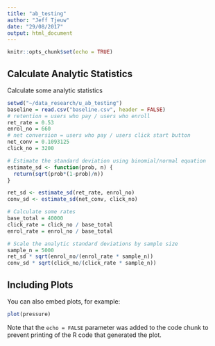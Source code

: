 ```yaml
---
title: "ab_testing"
author: "Jeff Tjeuw"
date: "29/08/2017"
output: html_document
---
```


```r
knitr::opts_chunk$set(echo = TRUE)
```

## Calculate Analytic Statistics

Calculate some analytic statistics

```r
setwd("~/data_research/u_ab_testing")
baseline = read.csv("baseline.csv", header = FALSE)
# retention = users who pay / users who enroll
ret_rate = 0.53
enrol_no = 660
# net conversion = users who pay / users click start button
net_conv = 0.1093125
click_no = 3200

# Estimate the standard deviation using binomial/normal equation
estimate_sd <- function(prob, n) {
  return(sqrt(prob*(1-prob)/n))
}

ret_sd <- estimate_sd(ret_rate, enrol_no)
conv_sd <- estimate_sd(net_conv, click_no)

# Calculate some rates
base_total = 40000
click_rate = click_no / base_total
enrol_rate = enrol_no / base_total

# Scale the analytic standard deviations by sample size
sample_n = 5000
ret_sd * sqrt(enrol_no/(enrol_rate * sample_n))
conv_sd * sqrt(click_no/(click_rate * sample_n))
```

## Including Plots

You can also embed plots, for example:

```r
plot(pressure)
```

Note that the `echo = FALSE` parameter was added to the code chunk to prevent printing of the R code that generated the plot.
